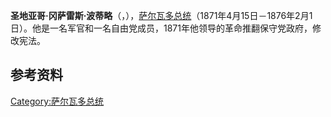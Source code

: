 {{Otheruses|圣地亚哥·冈萨雷斯}}
'''圣地亚哥·冈萨雷斯·波蒂略'''（{{lang-es|'''Santiago González Portillo'''}}，{{bd|1818年||1887年|}}），[[萨尔瓦多总统|萨尔瓦多总统]]（1871年4月15日－1876年2月1日）。他是一名军官和一名自由党成员，1871年他领导的革命推翻保守党政府，修改宪法。

== 参考资料 ==
{{reflist}}

{{start box}}
{{s-before|[[弗朗西斯科·杜埃尼亚斯|弗朗西斯科·杜埃尼亚斯]]}}
{{s-title|[[萨尔瓦多总统|萨尔瓦多总统]]|1871年－1876年}}
{{s-after|[[安德烈斯·德尔瓦列|安德烈斯·德尔瓦列]]}}
{{end box}}
{{萨尔瓦多总统}}
{{Authority control}}
{{DEFAULTSORT:González}}
[[Category:萨尔瓦多总统|Category:萨尔瓦多总统]]
